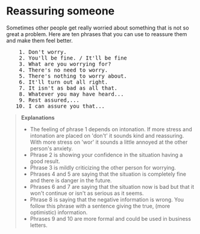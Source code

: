 # Reassuring someone

Sometimes other people get really worried about something that is not so great a problem. Here are ten phrases that you can use to reassure them and make them feel better.

<pre className="text-xl font-semibold font-sans leading-3">
    1. Don't worry.
    2. You'll be fine. / It'll be fine
    3. What are you worrying for?
    4. There's no need to worry.
    5. There's nothing to worry about.
    6. It'll turn out all right.
    7. It isn't as bad as all that.
    8. Whatever you may have heard...
    9. Rest assured,...
   10. I can assure you that...
</pre>

> __Explanations__
> - The feeling of phrase 1 depends on intonation. If more stress and intonation are placed on 'don't' it sounds kind and reassuring. With more stress on 'wor' it sounds a little annoyed at the other person's anxiety.
> - Phrase 2 is showing your confidence in the situation having a good result.
> - Phrase 3 is mildly criticizing the other person for worrying.
> - Phrases 4 and 5 are saying that the situation is completely fine and there is danger in the future.
> - Phrases 6 and 7 are saying that the situation now is bad but that it won't continue or isn't as serious as it seems.
> - Phrase 8 is saying that the negative information is wrong. You follow this phrase with a sentence giving the true, (more optimistic) information.
> - Phrases 9 and 10 are more formal and could be used in business letters.
